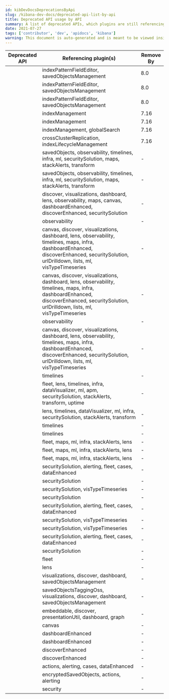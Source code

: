 ```yaml
---
id: kibDevDocsDeprecationsByApi
slug: /kibana-dev-docs/deprecated-api-list-by-api
title: Deprecated API usage by API
summary: A list of deprecated APIs, which plugins are still referencing them, and when they need to be removed by.
date: 2021-07-27
tags: ['contributor', 'dev', 'apidocs', 'kibana']
warning: This document is auto-generated and is meant to be viewed inside our experimental, new docs system.
---
```



| Deprecated API | Referencing plugin(s) | Remove By |
| ---------------|-----------|-----------|
| <DocLink id="kibDataPluginApi" section="def-public.castEsToKbnFieldTypeName" text="castEsToKbnFieldTypeName"/> | indexPatternFieldEditor, savedObjectsManagement | 8.0 |
| <DocLink id="kibDataPluginApi" section="def-common.castEsToKbnFieldTypeName" text="castEsToKbnFieldTypeName"/> | indexPatternFieldEditor, savedObjectsManagement | 8.0 |
| <DocLink id="kibDataPluginApi" section="def-server.castEsToKbnFieldTypeName" text="castEsToKbnFieldTypeName"/> | indexPatternFieldEditor, savedObjectsManagement | 8.0 |
| <DocLink id="kibCorePluginApi" section="def-server.ILegacyCustomClusterClient" text="ILegacyCustomClusterClient"/> | indexManagement | 7.16 |
| <DocLink id="kibCorePluginApi" section="def-server.LegacyScopedClusterClient" text="LegacyScopedClusterClient"/> | indexManagement | 7.16 |
| <DocLink id="kibCorePluginApi" section="def-server.ILegacyScopedClusterClient" text="ILegacyScopedClusterClient"/> | indexManagement, globalSearch | 7.16 |
| <DocLink id="kibCorePluginApi" section="def-server.LegacyAPICaller" text="LegacyAPICaller"/> | crossClusterReplication, indexLifecycleManagement | 7.16 |
| <DocLink id="kibDataPluginApi" section="def-public.IIndexPattern" text="IIndexPattern"/> | savedObjects, observability, timelines, infra, ml, securitySolution, maps, stackAlerts, transform | - |
| <DocLink id="kibDataPluginApi" section="def-common.IIndexPattern" text="IIndexPattern"/> | savedObjects, observability, timelines, infra, ml, securitySolution, maps, stackAlerts, transform | - |
| <DocLink id="kibDataPluginApi" section="def-public.esFilters" text="esFilters"/> | discover, visualizations, dashboard, lens, observability, maps, canvas, dashboardEnhanced, discoverEnhanced, securitySolution | - |
| <DocLink id="kibDataPluginApi" section="def-public.ExistsFilter" text="ExistsFilter"/> | observability | - |
| <DocLink id="kibDataPluginApi" section="def-public.Filter" text="Filter"/> | canvas, discover, visualizations, dashboard, lens, observability, timelines, maps, infra, dashboardEnhanced, discoverEnhanced, securitySolution, urlDrilldown, lists, ml, visTypeTimeseries | - |
| <DocLink id="kibDataPluginApi" section="def-common.Filter" text="Filter"/> | canvas, discover, visualizations, dashboard, lens, observability, timelines, maps, infra, dashboardEnhanced, discoverEnhanced, securitySolution, urlDrilldown, lists, ml, visTypeTimeseries | - |
| <DocLink id="kibDataPluginApi" section="def-common.ExistsFilter" text="ExistsFilter"/> | observability | - |
| <DocLink id="kibDataPluginApi" section="def-server.Filter" text="Filter"/> | canvas, discover, visualizations, dashboard, lens, observability, timelines, maps, infra, dashboardEnhanced, discoverEnhanced, securitySolution, urlDrilldown, lists, ml, visTypeTimeseries | - |
| <DocLink id="kibDataPluginApi" section="def-public.IFieldSubType" text="IFieldSubType"/> | timelines | - |
| <DocLink id="kibDataPluginApi" section="def-public.esKuery" text="esKuery"/> | fleet, lens, timelines, infra, dataVisualizer, ml, apm, securitySolution, stackAlerts, transform, uptime | - |
| <DocLink id="kibDataPluginApi" section="def-public.esQuery" text="esQuery"/> | lens, timelines, dataVisualizer, ml, infra, securitySolution, stackAlerts, transform | - |
| <DocLink id="kibDataPluginApi" section="def-common.IFieldSubType" text="IFieldSubType"/> | timelines | - |
| <DocLink id="kibDataPluginApi" section="def-server.IFieldSubType" text="IFieldSubType"/> | timelines | - |
| <DocLink id="kibDataPluginApi" section="def-public.IFieldType" text="IFieldType"/> | fleet, maps, ml, infra, stackAlerts, lens | - |
| <DocLink id="kibDataPluginApi" section="def-common.IFieldType" text="IFieldType"/> | fleet, maps, ml, infra, stackAlerts, lens | - |
| <DocLink id="kibDataPluginApi" section="def-server.IFieldType" text="IFieldType"/> | fleet, maps, ml, infra, stackAlerts, lens | - |
| <DocLink id="kibDataPluginApi" section="def-public.KueryNode" text="KueryNode"/> | securitySolution, alerting, fleet, cases, dataEnhanced | - |
| <DocLink id="kibDataPluginApi" section="def-public.MatchAllFilter" text="MatchAllFilter"/> | securitySolution | - |
| <DocLink id="kibDataPluginApi" section="def-public.EsQueryConfig" text="EsQueryConfig"/> | securitySolution, visTypeTimeseries | - |
| <DocLink id="kibDataPluginApi" section="def-common.MatchAllFilter" text="MatchAllFilter"/> | securitySolution | - |
| <DocLink id="kibDataPluginApi" section="def-common.KueryNode" text="KueryNode"/> | securitySolution, alerting, fleet, cases, dataEnhanced | - |
| <DocLink id="kibDataPluginApi" section="def-common.EsQueryConfig" text="EsQueryConfig"/> | securitySolution, visTypeTimeseries | - |
| <DocLink id="kibDataPluginApi" section="def-server.EsQueryConfig" text="EsQueryConfig"/> | securitySolution, visTypeTimeseries | - |
| <DocLink id="kibDataPluginApi" section="def-server.KueryNode" text="KueryNode"/> | securitySolution, alerting, fleet, cases, dataEnhanced | - |
| <DocLink id="kibCorePluginApi" section="def-public.AppLeaveHandler" text="AppLeaveHandler"/> | securitySolution | - |
| <DocLink id="kibCorePluginApi" section="def-server.AsyncPlugin" text="AsyncPlugin"/> | fleet | - |
| <DocLink id="kibDataPluginApi" section="def-common.FilterMeta" text="FilterMeta"/> | lens | - |
| <DocLink id="kibSavedObjectsPluginApi" section="def-public.SavedObjectLoader" text="SavedObjectLoader"/> | visualizations, discover, dashboard, savedObjectsManagement | - |
| <DocLink id="kibSavedObjectsPluginApi" section="def-public.SavedObject" text="SavedObject"/> | savedObjectsTaggingOss, visualizations, discover, dashboard, savedObjectsManagement | - |
| <DocLink id="kibSavedObjectsPluginApi" section="def-public.SavedObjectSaveModal" text="SavedObjectSaveModal"/> | embeddable, discover, presentationUtil, dashboard, graph | - |
| <DocLink id="kibExpressionsPluginApi" section="def-common.Render" text="Render"/> | canvas | - |
| <DocLink id="kibDataPluginApi" section="def-public.isFilters" text="isFilters"/> | dashboardEnhanced | - |
| <DocLink id="kibDataPluginApi" section="def-common.isFilters" text="isFilters"/> | dashboardEnhanced | - |
| <DocLink id="kibDataPluginApi" section="def-public.RangeFilter" text="RangeFilter"/> | discoverEnhanced | - |
| <DocLink id="kibDataPluginApi" section="def-common.RangeFilter" text="RangeFilter"/> | discoverEnhanced | - |
| <DocLink id="kibDataPluginApi" section="def-common.nodeBuilder" text="nodeBuilder"/> | actions, alerting, cases, dataEnhanced | - |
| <DocLink id="kibSecurityPluginApi" section="def-server.LegacyAuditLogger" text="LegacyAuditLogger"/> | encryptedSavedObjects, actions, alerting | - |
| <DocLink id="kibCorePluginApi" section="def-server.LegacyRequest" text="LegacyRequest"/> | security | - |
